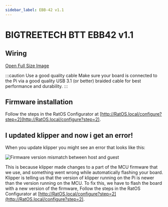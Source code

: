 ```yaml
---
sidebar_label: EBB-42 v1.1
---
```



# BIGTREETECH BTT EBB42 v1.1

## Wiring

<WiringSVG width="100%" height={null} />

[Open Full Size Image](_media/ebb42-wiring.svg)

:::caution Use a good quality cable
Make sure your board is connected to the Pi via a good quality USB 3.1 (or better) braided cable for best performance and durability.
:::

## Firmware installation

Follow the steps in the RatOS Configurator at [http://RatOS.local/configure?step=2](http://RatOS.local/configure?step=2).

## I updated klipper and now i get an error!

When you update klipper you might see an error that looks like this:

![Firmware version mismatch between host and guest](/img/firmware_version_mismatch.png)

This is because klipper made changes to a part of the MCU firmware that we use, and something went wrong while automatically flashing your board. Klipper is telling us that the version of klipper running on the Pi is newer than the version running on the MCU. To fix this, we have to flash the board with a new version of the firmware, Follow the steps in the RatOS Configurator at [http://RatOS.local/configure?step=2](http://RatOS.local/configure?step=2).
